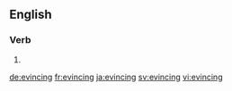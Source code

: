 ==English==

===Verb===
{{head|en}}

# {{present participle of|evince}}

[[de:evincing]]
[[fr:evincing]]
[[ja:evincing]]
[[sv:evincing]]
[[vi:evincing]]